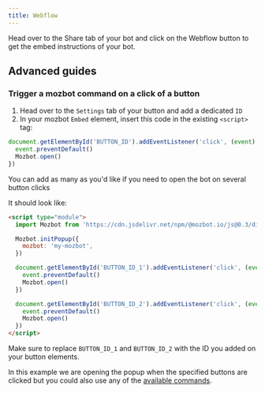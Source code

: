 ```yaml
---
title: Webflow
---
```


Head over to the Share tab of your bot and click on the Webflow button to get the embed instructions of your bot.

## Advanced guides

### Trigger a mozbot command on a click of a button

1. Head over to the `Settings` tab of your button and add a dedicated `ID`
2. In your mozbot `Embed` element, insert this code in the existing `<script>` tag:

```js
document.getElementById('BUTTON_ID').addEventListener('click', (event) => {
  event.preventDefault()
  Mozbot.open()
})
```

You can add as many as you'd like if you need to open the bot on several button clicks

It should look like:

```html
<script type="module">
  import Mozbot from 'https://cdn.jsdelivr.net/npm/@mozbot.io/js@0.3/dist/web.js'

  Mozbot.initPopup({
    mozbot: 'my-mozbot',
  })

  document.getElementById('BUTTON_ID_1').addEventListener('click', (event) => {
    event.preventDefault()
    Mozbot.open()
  })

  document.getElementById('BUTTON_ID_2').addEventListener('click', (event) => {
    event.preventDefault()
    Mozbot.open()
  })
</script>
```

Make sure to replace `BUTTON_ID_1` and `BUTTON_ID_2` with the ID you added on your button elements.

In this example we are opening the popup when the specified buttons are clicked but you could also use any of the [available commands](./libraries/html-javascript#commands).
